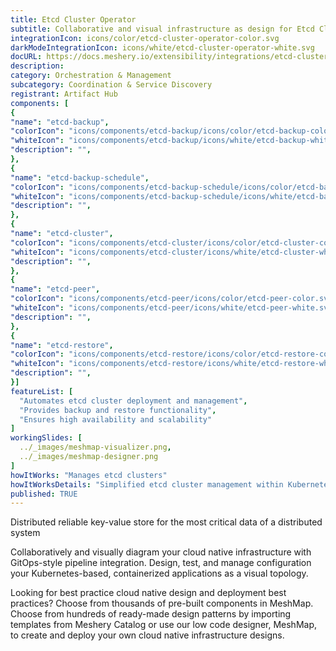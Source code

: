 ```yaml
---
title: Etcd Cluster Operator
subtitle: Collaborative and visual infrastructure as design for Etcd Cluster Operator
integrationIcon: icons/color/etcd-cluster-operator-color.svg
darkModeIntegrationIcon: icons/white/etcd-cluster-operator-white.svg
docURL: https://docs.meshery.io/extensibility/integrations/etcd-cluster-operator
description: 
category: Orchestration & Management
subcategory: Coordination & Service Discovery
registrant: Artifact Hub
components: [
{
"name": "etcd-backup",
"colorIcon": "icons/components/etcd-backup/icons/color/etcd-backup-color.svg",
"whiteIcon": "icons/components/etcd-backup/icons/white/etcd-backup-white.svg",
"description": "",
},
{
"name": "etcd-backup-schedule",
"colorIcon": "icons/components/etcd-backup-schedule/icons/color/etcd-backup-schedule-color.svg",
"whiteIcon": "icons/components/etcd-backup-schedule/icons/white/etcd-backup-schedule-white.svg",
"description": "",
},
{
"name": "etcd-cluster",
"colorIcon": "icons/components/etcd-cluster/icons/color/etcd-cluster-color.svg",
"whiteIcon": "icons/components/etcd-cluster/icons/white/etcd-cluster-white.svg",
"description": "",
},
{
"name": "etcd-peer",
"colorIcon": "icons/components/etcd-peer/icons/color/etcd-peer-color.svg",
"whiteIcon": "icons/components/etcd-peer/icons/white/etcd-peer-white.svg",
"description": "",
},
{
"name": "etcd-restore",
"colorIcon": "icons/components/etcd-restore/icons/color/etcd-restore-color.svg",
"whiteIcon": "icons/components/etcd-restore/icons/white/etcd-restore-white.svg",
"description": "",
}]
featureList: [
  "Automates etcd cluster deployment and management",
  "Provides backup and restore functionality",
  "Ensures high availability and scalability"
]
workingSlides: [
  ../_images/meshmap-visualizer.png,
  ../_images/meshmap-designer.png
]
howItWorks: "Manages etcd clusters"
howItWorksDetails: "Simplified etcd cluster management within Kubernetes"
published: TRUE
---
```

<p>
Distributed reliable key-value store for the most critical data of a distributed system
</p>
<p>
    Collaboratively and visually diagram your cloud native infrastructure with GitOps-style pipeline integration. Design, test, and manage configuration your Kubernetes-based, containerized applications as a visual topology.
</p>
<p>
    Looking for best practice cloud native design and deployment best practices? Choose from thousands of pre-built components in MeshMap. Choose from hundreds of ready-made design patterns by importing templates from Meshery Catalog or use our low code designer, MeshMap, to create and deploy your own cloud native infrastructure designs.
</p>
